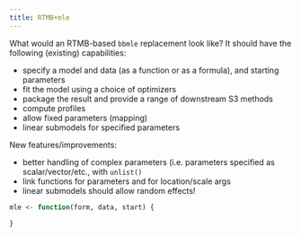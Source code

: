 ```yaml
---
title: RTMB+mle
---
```


What would an RTMB-based `bbmle` replacement look like? It should have the following (existing) capabilities:

- specify a model and data (as a function or as a formula), and starting parameters
- fit the model using a choice of optimizers
- package the result and provide a range of downstream S3 methods
- compute profiles
- allow fixed parameters (mapping)
- linear submodels for specified parameters

New features/improvements:

- better handling of complex parameters (i.e. parameters specified as scalar/vector/etc., with `unlist()`
- link functions for parameters and for location/scale args
- linear submodels should allow random effects!

```r
mle <- function(form, data, start) {
    
}
```
